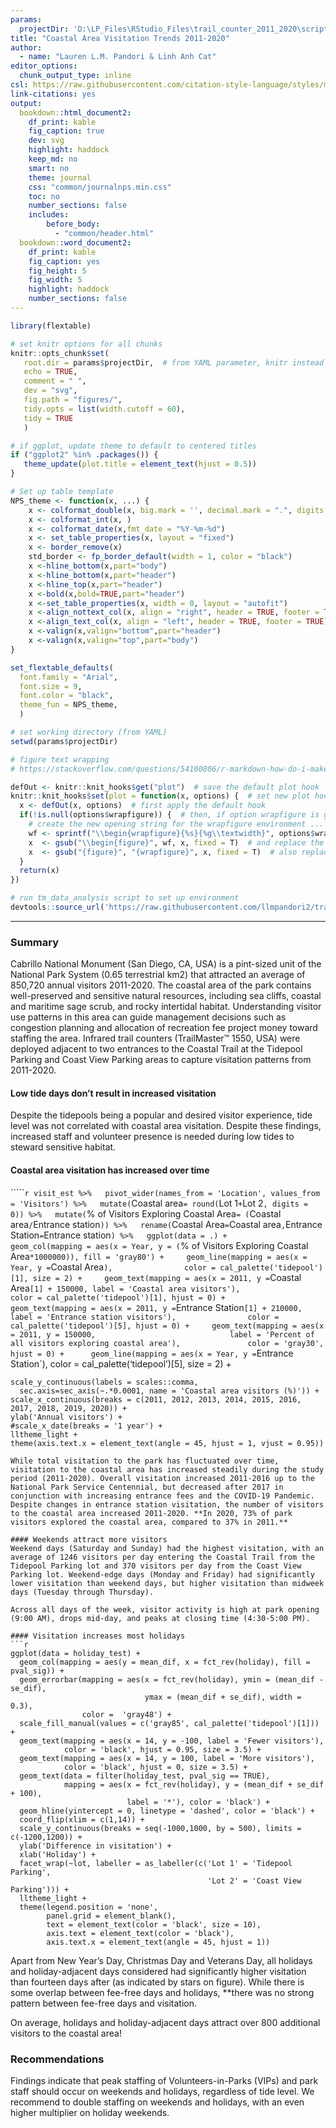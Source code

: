 ```yaml
---
params:
  projectDir: 'D:\LP_Files\RStudio_Files\trail_counter_2011_2020\scripts\IMD_DRR_Template'       
title: "Coastal Area Visitation Trends 2011-2020"
author:
  - name: "Lauren L.M. Pandori & Linh Anh Cat"                                      
editor_options:
  chunk_output_type: inline
csl: https://raw.githubusercontent.com/citation-style-language/styles/master/apa.csl
link-citations: yes
output:
  bookdown::html_document2:
    df_print: kable
    fig_caption: true
    dev: svg
    highlight: haddock
    keep_md: no
    smart: no
    theme: journal
    css: "common/journalnps.min.css"
    toc: no
    number_sections: false
    includes:
        before_body:
          - "common/header.html"
  bookdown::word_document2:
    df_print: kable
    fig_caption: yes
    fig_height: 5
    fig_width: 5
    highlight: haddock
    number_sections: false
---
```

```r
library(flextable)

# set knitr options for all chunks
knitr::opts_chunk$set(
   root.dir = params$projectDir,  # from YAML parameter, knitr instead of setwd()
   echo = TRUE,
   comment = " ",
   dev = "svg",
   fig.path = "figures/",
   tidy.opts = list(width.cutoff = 60),
   tidy = TRUE
   )

# if ggplot, update theme to default to centered titles
if ("ggplot2" %in% .packages()) {
   theme_update(plot.title = element_text(hjust = 0.5))
}

# Set up table template
NPS_theme <- function(x, ...) {
    x <- colformat_double(x, big.mark = '', decimal.mark = ".", digits = 0)
    x <- colformat_int(x, )
    x <- colformat_date(x,fmt_date = "%Y-%m-%d")
    x <- set_table_properties(x, layout = "fixed")
    x <- border_remove(x)
    std_border <- fp_border_default(width = 1, color = "black")
    x <-hline_bottom(x,part="body")
    x <-hline_bottom(x,part="header")
    x <-hline_top(x,part="header")
    x <-bold(x,bold=TRUE,part="header")
    x <-set_table_properties(x, width = 0, layout = "autofit")
    x <-align_nottext_col(x, align = "right", header = TRUE, footer = TRUE)
    x <-align_text_col(x, align = "left", header = TRUE, footer = TRUE)
    x <-valign(x,valign="bottom",part="header")
    x <-valign(x,valign="top",part="body")
}

set_flextable_defaults(
  font.family = "Arial", 
  font.size = 9,
  font.color = "black",
  theme_fun = NPS_theme,
  )

# set working directory (from YAML)
setwd(params$projectDir)

# figure text wrapping 
# https://stackoverflow.com/questions/54100806/r-markdown-how-do-i-make-text-float-around-figures

defOut <- knitr::knit_hooks$get("plot")  # save the default plot hook 
knitr::knit_hooks$set(plot = function(x, options) {  # set new plot hook ...
  x <- defOut(x, options)  # first apply the default hook
  if(!is.null(options$wrapfigure)) {  # then, if option wrapfigure is given ...
    # create the new opening string for the wrapfigure environment ...
    wf <- sprintf("\\begin{wrapfigure}{%s}{%g\\textwidth}", options$wrapfigure[[1]], options$wrapfigure[[2]])
    x  <- gsub("\\begin{figure}", wf, x, fixed = T)  # and replace the default one with it.
    x  <- gsub("{figure}", "{wrapfigure}", x, fixed = T)  # also replace the environment ending
  }
  return(x)
})
```

```r

# run tm_data_analysis script to set up environment
devtools::source_url('https://raw.githubusercontent.com/llmpandori2/trail_counter_2011_2020/main/scripts/tm_data_analysis.R')

```
<hr>
### Summary
Cabrillo National Monument (San Diego, CA, USA) is a pint-sized unit of the National Park System (0.65 terrestrial km2) that attracted an average of 850,720 annual visitors 2011-2020. The coastal area of the park contains well-preserved and sensitive natural resources, including sea cliffs, coastal and maritime sage scrub, and rocky intertidal habitat. Understanding visitor use patterns in this area can guide management decisions such as congestion planning and allocation of recreation fee project money toward staffing the area. Infrared trail counters (TrailMaster™ 1550, USA) were deployed adjacent to two entrances to the Coastal Trail at the Tidepool Parking and Coast View Parking areas to capture visitation patterns from 2011-2020.

#### Low tide days don't result in increased visitation
Despite the tidepools being a popular and desired visitor experience, tide level was not correlated with coastal area visitation. Despite these findings, increased staff and volunteer presence is needed during low tides to steward sensitive habitat. 

#### Coastal area visitation has increased over time
``````r

visit_est %>%
  pivot_wider(names_from = 'Location', values_from = 'Visitors') %>%
  mutate(`Coastal area` = round(`Lot 1` + `Lot 2`, digits = 0)) %>%
  mutate(`% of Visitors Exploring Coastal Area` = (`Coastal area`/`Entrance station`)) %>%
  rename(`Coastal Area` = `Coastal area`, `Entrance Station` = `Entrance station`) %>%
  ggplot(data = .) +  
    geom_col(mapping = aes(x = Year, y = (`% of Visitors Exploring Coastal Area`*1000000)), fill = 'gray80') +
    geom_line(mapping = aes(x = Year, y = `Coastal Area`), 
              color = cal_palette('tidepool')[1], size = 2) +
    geom_text(mapping = aes(x = 2011, y = `Coastal Area`[1] + 150000, label = 'Coastal area visitors'), 
              color = cal_palette('tidepool')[1], hjust = 0) + 
    geom_text(mapping = aes(x = 2011, y = `Entrance Station`[1] + 210000, label = 'Entrance station visitors'), 
              color = cal_palette('tidepool')[5], hjust = 0) +
    geom_text(mapping = aes(x = 2011, y = 150000, 
                            label = 'Percent of all visitors exploring coastal area'),
              color = 'gray30', hjust = 0) + 
    geom_line(mapping = aes(x = Year, y = `Entrance Station`), 
              color = cal_palette('tidepool')[5], size = 2) + 
 
    scale_y_continuous(labels = scales::comma, 
      sec.axis=sec_axis(~.*0.0001, name = 'Coastal area visitors (%)')) + 
    scale_x_continuous(breaks = c(2011, 2012, 2013, 2014, 2015, 2016, 2017, 2018, 2019, 2020)) +
    ylab('Annual visitors') +
    #scale_x_date(breaks = '1 year') + 
    lltheme_light +
    theme(axis.text.x = element_text(angle = 45, hjust = 1, vjust = 0.95))
  
```
While total visitation to the park has fluctuated over time, visitation to the coastal area has increased steadily during the study period (2011-2020). Overall visitation increased 2011-2016 up to the National Park Service Centennial, but decreased after 2017 in conjunction with increasing entrance fees and the COVID-19 Pandemic. Despite changes in entrance station visitation, the number of visitors to the coastal area increased 2011-2020. **In 2020, 73% of park visitors explored the coastal area, compared to 37% in 2011.**

#### Weekends attract more visitors
Weekend days (Saturday and Sunday) had the highest visitation, with an average of 1246 visitors per day entering the Coastal Trail from the Tidepool Parking lot and 370 visitors per day from the Coast View Parking lot. Weekend-edge days (Monday and Friday) had significantly lower visitation than weekend days, but higher visitation than midweek days (Tuesday through Thursday).

Across all days of the week, visitor activity is high at park opening (9:00 AM), drops mid-day, and peaks at closing time (4:30-5:00 PM).

#### Visitation increases most holidays
```r

ggplot(data = holiday_test) + 
  geom_col(mapping = aes(y = mean_dif, x = fct_rev(holiday), fill = pval_sig)) + 
  geom_errorbar(mapping = aes(x = fct_rev(holiday), ymin = (mean_dif - se_dif), 
                              ymax = (mean_dif + se_dif), width = 0.3),
                color =  'gray48') + 
  scale_fill_manual(values = c('gray85', cal_palette('tidepool')[1])) + 
  geom_text(mapping = aes(x = 14, y = -100, label = 'Fewer visitors'), 
            color = 'black', hjust = 0.95, size = 3.5) + 
  geom_text(mapping = aes(x = 14, y = 100, label = 'More visitors'), 
            color = 'black', hjust = 0, size = 3.5) + 
  geom_text(data = filter(holiday_test, pval_sig == TRUE),
            mapping = aes(x = fct_rev(holiday), y = (mean_dif + se_dif + 100), 
                          label = '*'), color = 'black') +
  geom_hline(yintercept = 0, linetype = 'dashed', color = 'black') + 
  coord_flip(xlim = c(1,14)) +
  scale_y_continuous(breaks = seq(-1000,1000, by = 500), limits = c(-1200,1200)) +
  ylab('Difference in visitation') + 
  xlab('Holiday') +
  facet_wrap(~lot, labeller = as_labeller(c('Lot 1' = 'Tidepool Parking',
                                            'Lot 2' = 'Coast View Parking'))) + 
  lltheme_light + 
  theme(legend.position = 'none',
        panel.grid = element_blank(),
        text = element_text(color = 'black', size = 10),
        axis.text = element_text(color = 'black'),
        axis.text.x = element_text(angle = 45, hjust = 1))
```
Apart from New Year’s Day, Christmas Day and Veterans Day, all holidays and holiday-adjacent days considered had significantly higher visitation than fourteen days after (as indicated by stars on figure). While there is some overlap between fee-free days and holidays, **there was no strong pattern between fee-free days and visitation.

On average, holidays and holiday-adjacent days attract over 800 additional visitors to the coastal area! 

### Recommendations
Findings indicate that peak staffing of Volunteers-in-Parks (VIPs) and park staff should occur on weekends and holidays, regardless of tide level. We recommend to double staffing on weekends and holidays, with an even higher multiplier on holiday weekends.



